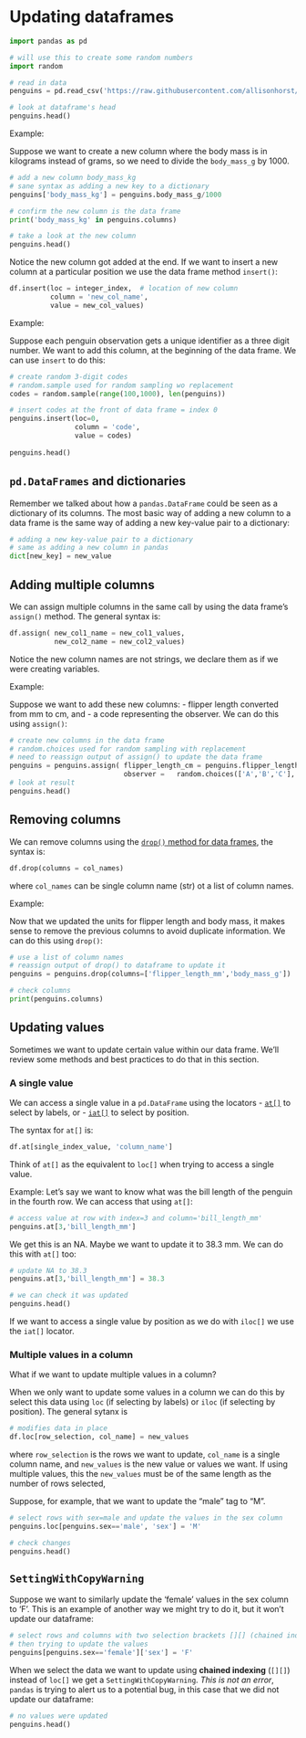 # Updating dataframes

```python
import pandas as pd

# will use this to create some random numbers
import random

# read in data
penguins = pd.read_csv('https://raw.githubusercontent.com/allisonhorst/palmerpenguins/main/inst/extdata/penguins.csv')

# look at dataframe's head
penguins.head()
```

Example:

Suppose we want to create a new column where the body mass is in kilograms instead of grams, so we need to divide the `body_mass_g` by 1000. 

```python
# add a new column body_mass_kg 
# sane syntax as adding a new key to a dictionary
penguins['body_mass_kg'] = penguins.body_mass_g/1000

# confirm the new column is the data frame
print('body_mass_kg' in penguins.columns)

# take a look at the new column
penguins.head()
```


Notice the new column got added at the end. If we want to insert a new column at a particular position we use the data frame method `insert()`:
```python
df.insert(loc = integer_index,  # location of new column
          column = 'new_col_name', 
          value = new_col_values)
```

Example: 

Suppose each penguin observation gets a unique identifier as a three digit number. We want to add this column, at the beginning of the data frame. We can use `insert` to do this:

```python
# create random 3-digit codes
# random.sample used for random sampling wo replacement
codes = random.sample(range(100,1000), len(penguins))

# insert codes at the front of data frame = index 0
penguins.insert(loc=0, 
                column = 'code',
                value = codes)
        
penguins.head()
```

<!--
Moving columns: pop, then insert

df.insert(0, 'name', df.pop('name'))
https://stackoverflow.com/questions/35321812/move-column-in-pandas-dataframe

Inserting at a particular location.

df.columns.get_loc()
-->

:::{.callout-note}
## `pd.DataFrames` and dictionaries
Remember we talked about how a `pandas.DataFrame` could be seen as a dictionary of its columns. The most basic way of adding a new column to a data frame is the same way of adding a new key-value pair to a dictionary:
```python
# adding a new key-value pair to a dictionary
# same as adding a new column in pandas
dict[new_key] = new_value
```
:::

## Adding multiple columns

We can assign multiple columns in the same call by using the data frame's `assign()` method. The general syntax is:
```python
df.assign( new_col1_name = new_col1_values, 
           new_col2_name = new_col2_values)
```
Notice the new column names are not strings, we declare them as if we were creating variables.

Example:

Suppose we want to add these new columns: 
- flipper length converted from mm to cm, and
- a code representing the observer.
We can do this using `assign()`:

```python
# create new columns in the data frame
# random.choices used for random sampling with replacement
# need to reassign output of assign() to update the data frame
penguins = penguins.assign( flipper_length_cm = penguins.flipper_length_mm /10, 
                            observer =   random.choices(['A','B','C'], k=len(penguins)))
# look at result
penguins.head()
```

## Removing columns

We can remove columns using the [`drop()` method for data frames](https://pandas.pydata.org/docs/reference/api/pandas.DataFrame.drop.html), the syntax is:
```python
df.drop(columns = col_names)
```
where `col_names` can be single column name (str) ot a list of column names. 

Example:

Now that we updated the units for flipper length and body mass, it makes sense to remove the previous columns to avoid duplicate information. We can do this using `drop()`:

```python
# use a list of column names
# reassign output of drop() to dataframe to update it
penguins = penguins.drop(columns=['flipper_length_mm','body_mass_g'])

# check columns
print(penguins.columns)
```

<!--
## Reordering columns and updating names
-->

## Updating values

Sometimes we want to update certain value within our data frame. We'll review some methods and best practices to do that in this section. 

### A single value
We can access a single value in a `pd.DataFrame` using the locators
- [`at[]`](https://pandas.pydata.org/docs/reference/api/pandas.DataFrame.at.html) to select by labels, or
- [`iat[]`](https://pandas.pydata.org/docs/reference/api/pandas.DataFrame.at.html) to select by position. 


The syntax for `at[]` is:
```python
df.at[single_index_value, 'column_name']
```
Think of `at[]` as the equivalent to `loc[]` when trying to access a single value.

Example:
Let's say we want to know what was the bill length of the penguin in the fourth row. We can access that using `at[]`:

```python
# access value at row with index=3 and column='bill_length_mm'
penguins.at[3,'bill_length_mm']
```

We get this is an NA. Maybe we want to update it to 38.3 mm. We can do this with `at[]` too:
```python
# update NA to 38.3
penguins.at[3,'bill_length_mm'] = 38.3

# we can check it was updated
penguins.head()
```

If we want to access a single value by position as we do with `iloc[]` we use the `iat[]` locator.

### Multiple values in a column

What if we want to update multiple values in a column?

When we only want to update some values in a column we can do this by select this data using `loc` (if selecting by labels) or `iloc` (if selecting by position). The general sytanx is
```python
# modifies data in place
df.loc[row_selection, col_name] = new_values
```
where `row_selection` is the rows we want to update, `col_name` is a single column name, and `new_values` is the new value or values we want. If using multiple values, this the `new_values` must be of the same length as the number of rows selected, 

Suppose, for example, that we want to update the "male" tag to "M".

```python
# select rows with sex=male and update the values in the sex column
penguins.loc[penguins.sex=='male', 'sex'] = 'M'

# check changes
penguins.head()
```


## `SettingWithCopyWarning`

Suppose we want to similarly update the 'female' values in the sex column to 'F'. This is an example of another way we might try to do it, but it won't update our dataframe:

```python
# select rows and columns with two selection brackets [][] (chained indexing), instead of loc[]
# then trying to update the values
penguins[penguins.sex=='female']['sex'] = 'F'
```

When we select the data we want to update using **chained indexing** (`[][]`) instead of `loc[]` we get a `SettingWithCopyWarning`. *This is not an error*, `pandas` is trying to alert us to a potential bug, in this case that we did not update our dataframe:

```python
# no values were updated
penguins.head()
```

<!-- MAKE SOME DIAGRAMS LIKE DATAQUEST https://www.dataquest.io/blog/settingwithcopywarning/ -->

